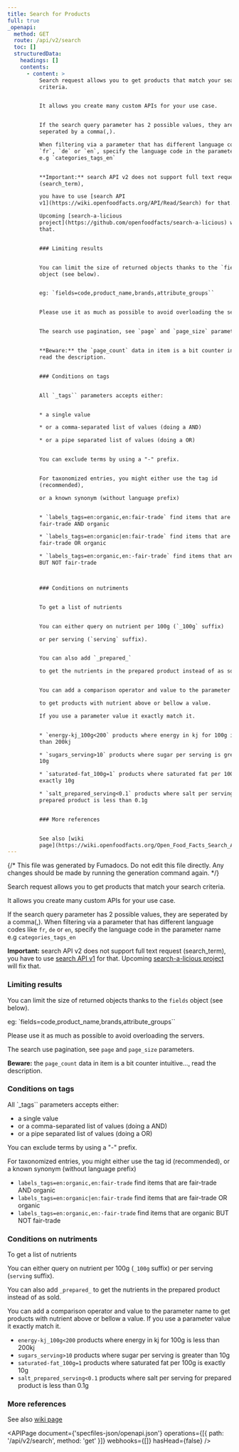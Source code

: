 ```yaml
---
title: Search for Products
full: true
_openapi:
  method: GET
  route: /api/v2/search
  toc: []
  structuredData:
    headings: []
    contents:
      - content: >
          Search request allows you to get products that match your search
          criteria.


          It allows you create many custom APIs for your use case.


          If the search query parameter has 2 possible values, they are
          seperated by a comma(,).

          When filtering via a parameter that has different language codes like
          `fr`, `de` or `en`, specify the language code in the parameter name
          e.g `categories_tags_en`


          **Important:** search API v2 does not support full text request
          (search_term),

          you have to use [search API
          v1](https://wiki.openfoodfacts.org/API/Read/Search) for that.

          Upcoming [search-a-licious
          project](https://github.com/openfoodfacts/search-a-licious) will fix
          that.


          ### Limiting results


          You can limit the size of returned objects thanks to the `fields`
          object (see below).


          eg: `fields=code,product_name,brands,attribute_groups``


          Please use it as much as possible to avoid overloading the servers.


          The search use pagination, see `page` and `page_size` parameters.


          **Beware:** the `page_count` data in item is a bit counter intuitive…,
          read the description.


          ### Conditions on tags


          All `_tags`` parameters accepts either:


          * a single value

          * or a comma-separated list of values (doing a AND)

          * or a pipe separated list of values (doing a OR)


          You can exclude terms by using a "-" prefix.


          For taxonomized entries, you might either use the tag id
          (recommended),

          or a known synonym (without language prefix)


          * `labels_tags=en:organic,en:fair-trade` find items that are
          fair-trade AND organic

          * `labels_tags=en:organic|en:fair-trade` find items that are
          fair-trade OR organic

          * `labels_tags=en:organic,en:-fair-trade` find items that are organic
          BUT NOT fair-trade



          ### Conditions on nutriments


          To get a list of nutrients


          You can either query on nutrient per 100g (`_100g` suffix)

          or per serving (`serving` suffix).


          You can also add `_prepared_`

          to get the nutrients in the prepared product instead of as sold.


          You can add a comparison operator and value to the parameter name

          to get products with nutrient above or bellow a value.

          If you use a parameter value it exactly match it.


          * `energy-kj_100g<200` products where energy in kj for 100g is less
          than 200kj

          * `sugars_serving>10` products where sugar per serving is greater than
          10g

          * `saturated-fat_100g=1` products where saturated fat per 100g is
          exactly 10g

          * `salt_prepared_serving<0.1` products where salt per serving for
          prepared product is less than 0.1g


          ### More references


          See also [wiki
          page](https://wiki.openfoodfacts.org/Open_Food_Facts_Search_API_Version_2)
---
```


{/* This file was generated by Fumadocs. Do not edit this file directly. Any changes should be made by running the generation command again. */}

Search request allows you to get products that match your search criteria.

It allows you create many custom APIs for your use case.

If the search query parameter has 2 possible values, they are seperated by a comma(,).
When filtering via a parameter that has different language codes like `fr`, `de` or `en`, specify the language code in the parameter name e.g `categories_tags_en`

**Important:** search API v2 does not support full text request (search_term),
you have to use [search API v1](https://wiki.openfoodfacts.org/API/Read/Search) for that.
Upcoming [search-a-licious project](https://github.com/openfoodfacts/search-a-licious) will fix that.

### Limiting results

You can limit the size of returned objects thanks to the `fields` object (see below).

eg: `fields=code,product_name,brands,attribute_groups``

Please use it as much as possible to avoid overloading the servers.

The search use pagination, see `page` and `page_size` parameters.

**Beware:** the `page_count` data in item is a bit counter intuitive…, read the description.

### Conditions on tags

All `\_tags`` parameters accepts either:

- a single value
- or a comma-separated list of values (doing a AND)
- or a pipe separated list of values (doing a OR)

You can exclude terms by using a "-" prefix.

For taxonomized entries, you might either use the tag id (recommended),
or a known synonym (without language prefix)

- `labels_tags=en:organic,en:fair-trade` find items that are fair-trade AND organic
- `labels_tags=en:organic|en:fair-trade` find items that are fair-trade OR organic
- `labels_tags=en:organic,en:-fair-trade` find items that are organic BUT NOT fair-trade

### Conditions on nutriments

To get a list of nutrients

You can either query on nutrient per 100g (`_100g` suffix)
or per serving (`serving` suffix).

You can also add `_prepared_`
to get the nutrients in the prepared product instead of as sold.

You can add a comparison operator and value to the parameter name
to get products with nutrient above or bellow a value.
If you use a parameter value it exactly match it.

- `energy-kj_100g<200` products where energy in kj for 100g is less than 200kj
- `sugars_serving>10` products where sugar per serving is greater than 10g
- `saturated-fat_100g=1` products where saturated fat per 100g is exactly 10g
- `salt_prepared_serving<0.1` products where salt per serving for prepared product is less than 0.1g

### More references

See also [wiki page](https://wiki.openfoodfacts.org/Open_Food_Facts_Search_API_Version_2)

<APIPage
  document={'specfiles-json/openapi.json'}
  operations={[{ path: '/api/v2/search', method: 'get' }]}
  webhooks={[]}
  hasHead={false}
/>
